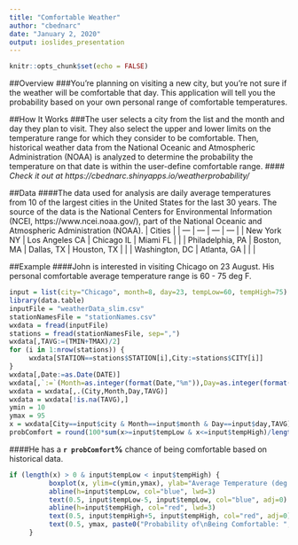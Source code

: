 ```yaml
---
title: "Comfortable Weather"
author: "cbednarc"
date: "January 2, 2020"
output: ioslides_presentation
---
```


```r
knitr::opts_chunk$set(echo = FALSE)
```

##Overview
###You're planning on visiting a new city, but you're not sure if the weather will be comfortable that day. This application will tell you the probability based on your own personal range of comfortable temperatures.




##How It Works
###The user selects a city from the list and the month and day they plan to visit. They also select the upper and lower limits on the temperature range for which they consider to be comfortable. Then, historical weather data from the National Oceanic and Atmospheric Administration (NOAA) is analyzed to determine the probability the temperature on that date is within the user-define comfortable range.
#### *Check it out at https://cbednarc.shinyapps.io/weatherprobability/ *



##Data
####The data used for analysis are daily average temperatures from 10 of the largest cities in the United States for the last 30 years. The source of the data is the National Centers for Environmental Information (NCEI, https://www.ncei.noaa.gov/), part of the National Oceanic and Atmospheric Administration (NOAA).
| Cities |
| --- | --- | --- | ---
| | New York NY | Los Angeles CA | Chicago IL | Miami FL |
| | Philadelphia, PA | Boston, MA | Dallas, TX | Houston, TX |
| | Washington, DC | Atlanta, GA | | |




##Example
####John is interested in visiting Chicago on 23 August. His personal comfortable average temperature range is 60 - 75 deg F.
```r
input = list(city="Chicago", month=8, day=23, tempLow=60, tempHigh=75)
library(data.table)
inputFile = "weatherData_slim.csv"
stationNamesFile = "stationNames.csv"
wxdata = fread(inputFile)
stations = fread(stationNamesFile, sep=",")
wxdata[,TAVG:=(TMIN+TMAX)/2]
for (i in 1:nrow(stations)) {
     wxdata[STATION==stations$STATION[i],City:=stations$CITY[i]]
}
wxdata[,Date:=as.Date(DATE)]
wxdata[,`:=`(Month=as.integer(format(Date,"%m")),Day=as.integer(format(Date,"%d")))]
wxdata = wxdata[,.(City,Month,Day,TAVG)]
wxdata = wxdata[!is.na(TAVG),]
ymin = 10
ymax = 95
x = wxdata[City==input$city & Month==input$month & Day==input$day,TAVG]
probComfort = round(100*sum(x>=input$tempLow & x<=input$tempHigh)/length(x), 0)
```
####He has a **`r probComfort`%** chance of being comfortable based on historical data.
```r
if (length(x) > 0 & input$tempLow < input$tempHigh) {
          boxplot(x, ylim=c(ymin,ymax), ylab="Average Temperature (deg F)", main=paste0("Distribution of Average Temperature\nMonth ",input$month," , Day ",input$day,", ",input$city))
          abline(h=input$tempLow, col="blue", lwd=3)
          text(0.5, input$tempLow-5, input$tempLow, col="blue", adj=0)
          abline(h=input$tempHigh, col="red", lwd=3)
          text(0.5, input$tempHigh+5, input$tempHigh, col="red", adj=0)
          text(0.5, ymax, paste0("Probability of\nBeing Comfortable: ",probComfort,"%"), adj=c(0,1))
     }
```

